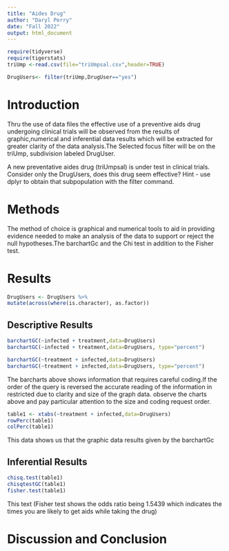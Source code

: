 ```yaml
---
title: "Aides Drug"
author: "Daryl Perry"
date: "Fall 2022"
output: html_document
---
```


```r
require(tidyverse)
require(tigerstats)
triUmp <-read.csv(file="triUmpsal.csv",header=TRUE)
```

```r
DrugUsers<- filter(triUmp,DrugUser=="yes")
```

# Introduction

<!--In this section you explain what you are trying to show.  Where did the data come from?  What is the research or other question you are trying to answer?.  If you skimp in this section expect to be marked down in your grade. Paint a picture of the project a couple of paragraphs is expected!-->

Thru the use of data files the effective use of a preventive aids drug undergoing clinical trials will be observed from the results of graphic,numerical and inferential data results which will be extracted for greater clarity of the data analysis.The Selected focus filter will be on the triUmp, subdivision labeled DrugUser. 

A new  preventative aides drug (triUmpsal) is under test in clinical trials. Consider only the DrugUsers, does this drug seem effective?  Hint - use dplyr to obtain that subpopulation with the filter command.

# Methods
The method of choice is graphical and numerical tools to aid in providing evidence needed to make an
 analysis of the data to support or reject the null hypotheses.The barchartGc and the Chi test in addition to the Fisher test. 
<!--Decide on your methods:  use "variable analysis" or other appropriate descriptors.  Make sure to choose at least one graphical method and at least one numerical method. Discuss what data manipulations may be needed for example subsetting or other binning procedures and what sort of graphical displays and inferential tools will be used!-->

# Results
```r
DrugUsers <- DrugUsers %>%
mutate(across(where(is.character), as.factor))
```
<!--Divide this section into two sub-sections:  One for your descriptive  results and one for your inferential results.!-->

## Descriptive Results
```r
barchartGC(~infected + treatment,data=DrugUsers)
barchartGC(~infected + treatment,data=DrugUsers, type="percent")

barchartGC(~treatment + infected,data=DrugUsers)
barchartGC(~treatment + infected,data=DrugUsers, type="percent")


```
The barcharts above shows information that requires careful coding.If the order of the query is reversed the accurate reading of the information in restricted due to clarity and size of the graph data. observe the charts above and pay particular attention to the size and coding request order.

<!--Numerical results go here. Use the numerical results to describe the patterns if any that exist in the data as focused toward the research question!-->
```r
table1 <- xtabs(~treatment + infected,data=DrugUsers)
rowPerc(table1)
colPerc(table1)
```
This data shows us that the graphic data results given by the barchartGc



## Inferential Results

<!--State hypothesis clearly.  Make sure your discussion of the inferential test covers all the aspects that the test output produces, such as test statistic, p-value etc.  Make a decision about the null hypothesis, explain the assumptions on which the selected test/procedure was based, and why the chosen procedure satisfys the assumptions and is appropriate to answer the research question!-->

```r
chisq.test(table1)
chisqtestGC(table1)
fisher.test(table1)
```
This text (Fisher test shows the odds ratio being 1.5439 which indicates the times you are likely to get aids 
while taking the drug)


# Discussion and Conclusion




<!--Discussion and conclusion here.  If you found a relationship be sure to consider whether the relationship occurs because one of the variavbles causes the other, or whether they perhasps are related for some other reason.  Watch the chapter 6 videos from the GeorgeTown videos collection.!-->
